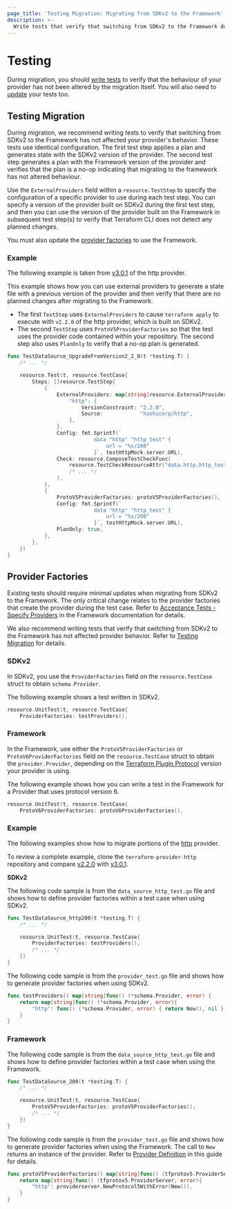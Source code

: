 ```yaml
---
page_title: 'Testing Migration: Migrating from SDKv2 to the Framework'
description: >-
  Write tests that verify that switching from SDKv2 to the Framework does not affect provider behavior.
---
```


# Testing

During migration, you should [write tests](#testing-migration) to verify that the behaviour of your provider has not
been altered by the migration itself. You will also need to [update](#provider-factories) your tests too.

## Testing Migration

During migration, we recommend writing tests to verify that switching from SDKv2 to the Framework has not affected your
provider's behavior. These tests use identical configuration. The first test step applies a plan and generates state
with the SDKv2 version of the provider. The second test step generates a plan with the Framework version of the provider
and verifies that the plan is a no-op indicating that migrating to the framework has not altered behaviour.

Use the `ExternalProviders` field within a `resource.TestStep` to specify the configuration of a specific provider to
use during each test step. You can specify a version of the provider built on SDKv2 during the first test step, and
then you can use the version of the provider built on the Framework in subsequent test step(s) to verify that Terraform
CLI does not detect any planned changes.

You must also update the [provider factories](/plugin/framework/migrating/testing/provider-factories) to use
the Framework.

### Example

The following example is taken from
[v3.0.1](https://github.com/hashicorp/terraform-provider-http/blob/v3.0.1/internal/provider/data_source_http_test.go)
of the http provider.

This example shows how you can use external providers to generate a state file with a previous version of the provider
and then verify that there are no planned changes after migrating to the Framework.

- The first `TestStep` uses `ExternalProviders` to cause `terraform apply` to execute with `v2.2.0` of the http
provider, which is built on SDKv2.
- The second `TestStep` uses `ProtoV5ProviderFactories` so that the test uses the provider code contained within your
repository. The second step also uses `PlanOnly` to verify that a no-op plan is generated.

```go
func TestDataSource_UpgradeFromVersion2_2_0(t *testing.T) {
    /* ... */

    resource.Test(t, resource.TestCase{
        Steps: []resource.TestStep{
            {
                ExternalProviders: map[string]resource.ExternalProvider{
                    "http": {
                        VersionConstraint: "2.2.0",
                        Source:            "hashicorp/http",
                    },
                },
                Config: fmt.Sprintf(`
                            data "http" "http_test" {
                                url = "%s/200"
                            }`, testHttpMock.server.URL),
                Check: resource.ComposeTestCheckFunc(
                    resource.TestCheckResourceAttr("data.http.http_test", "response_body", "1.0.0"),
                    /* ... */
                ),
            },
            {
                ProtoV5ProviderFactories: protoV5ProviderFactories(),
                Config: fmt.Sprintf(`
                            data "http" "http_test" {
                                url = "%s/200"
                            }`, testHttpMock.server.URL),
                PlanOnly: true,
            },
        },
    })
}
```

## Provider Factories

Existing tests should require minimal updates when migrating from SDKv2 to the Framework. The only critical change
relates to the provider factories that create the provider during the test case. Refer to [Acceptance Tests - Specify Providers](/plugin/framework/acctests#specify-providers) in the Framework
documentation for details.

We also recommend writing tests that verify that switching from SDKv2 to the Framework has not affected provider
behavior. Refer to [Testing Migration](#testing-migration) for details.

### SDKv2

In SDKv2, you use the `ProviderFactories` field on the `resource.TestCase` struct to obtain `schema.Provider`.

The following example shows a test written in SDKv2.

```go
resource.UnitTest(t, resource.TestCase{
    ProviderFactories: testProviders(),
```

### Framework

In the Framework, use either the `ProtoV5ProviderFactories` or `ProtoV6ProviderFactories` field on the
`resource.TestCase` struct to obtain the `provider.Provider`, depending on the
[Terraform Plugin Protocol](/plugin/how-terraform-works#terraform-plugin-protocol) version your provider is using.

The following example shows how you can write a test in the Framework for a Provider that uses protocol version 6.

```go
resource.UnitTest(t, resource.TestCase{
    ProtoV6ProviderFactories: protoV6ProviderFactories(),
```

### Example

The following examples show how to migrate portions of the [http](https://github.com/hashicorp/terraform-provider-http)
provider.

To review a complete example, clone the
`terraform-provider-http` repository and compare
[v2.2.0](https://github.com/hashicorp/terraform-provider-http/blob/v2.2.0/internal/provider/data_source_test.go) with
[v3.0.1](https://github.com/hashicorp/terraform-provider-http/blob/v3.0.1/internal/provider/data_source_http_test.go).

**SDKv2**

The following code sample is from the `data_source_http_test.go` file and shows how to define provider factories within
a test case when using SDKv2.

```go
func TestDataSource_http200(t *testing.T) {
    /* ... */

    resource.UnitTest(t, resource.TestCase{
        ProviderFactories: testProviders(),
        /* ... */
    })
}
```

The following code sample is from the `provider_test.go` file and shows how to generate provider factories when using
SDKv2.

```go
func testProviders() map[string]func() (*schema.Provider, error) {
    return map[string]func() (*schema.Provider, error){
        "http": func() (*schema.Provider, error) { return New(), nil },
    }
}
```

### Framework

The following code sample is from the `data_source_http_test.go` file and shows how to define provider factories within
a test case when using the Framework.

```go
func TestDataSource_200(t *testing.T) {
    /* ... */

    resource.UnitTest(t, resource.TestCase{
        ProtoV5ProviderFactories: protoV5ProviderFactories(),
        /* ... */
    })
}
```

The following code sample is from the `provider_test.go` file and shows how to generate provider factories when using
the Framework. The call to `New` returns an instance of the provider. Refer to
[Provider Definition](/plugin/framework/migrating/provider#provider-definition) in this guide for details.

```go
func protoV5ProviderFactories() map[string]func() (tfprotov5.ProviderServer, error) {
    return map[string]func() (tfprotov5.ProviderServer, error){
        "http": providerserver.NewProtocol5WithError(New()),
    }
}
```
